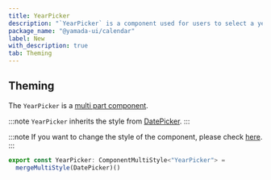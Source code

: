 ```yaml
---
title: YearPicker
description: "`YearPicker` is a component used for users to select a year."
package_name: "@yamada-ui/calendar"
label: New
with_description: true
tab: Theming
---
```


## Theming

The `YearPicker` is a [multi part component](/styled-system/theming/component-styles#multi-part-components).

:::note
`YearPicker` inherits the style from [DatePicker](/components/forms/date-picker).
:::

:::note
If you want to change the style of the component, please check [here](/styled-system/theming/customize-theme#changing-the-style-of-components).
:::

```ts
export const YearPicker: ComponentMultiStyle<"YearPicker"> =
  mergeMultiStyle(DatePicker)()
```
